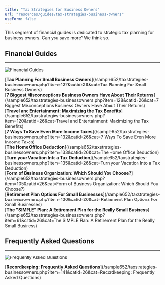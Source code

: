 ```yaml
---
title: "Tax Strategies for Business Owners"
url: "resources/guides/tax-strategies-business-owners"
useForm: false
---
```

  
This segment of financial guides is dedicated to strategic tax planning for business owners. Can you save more? We think so.  
  

Financial Guides
----------------

  

* * *

![Financial Guides](/images/galleries/fg-icons/icon-fg.png)

[**Tax Planning For Small Business Owners**](/sample652/taxstrategies-businessowners.php?item=127&catid=26&cat=Tax Planning For Small Business Owners)  
[**7 Biggest Misconceptions Business Owners Have About Their Returns**](/sample652/taxstrategies-businessowners.php?item=128&catid=26&cat=7 Biggest Misconceptions Business Owners Have About Their Returns)  
[**Travel and Entertainment: Maximizing the Tax Benefits**](/sample652/taxstrategies-businessowners.php?item=120&catid=26&cat=Travel and Entertainment: Maximizing the Tax Benefits)  
[**7 Ways To Save Even More Income Taxes**](/sample652/taxstrategies-businessowners.php?item=132&catid=26&cat=7 Ways To Save Even More Income Taxes)  
[**The Home Office Deduction**](/sample652/taxstrategies-businessowners.php?item=133&catid=26&cat=The Home Office Deduction)  
[**Turn your Vacation Into a Tax Deduction**](/sample652/taxstrategies-businessowners.php?item=135&catid=26&cat=Turn your Vacation Into a Tax Deduction)  
[**Form of Business Organization: Which Should You Choose?**](/sample652/taxstrategies-businessowners.php?item=105&catid=26&cat=Form of Business Organization: Which Should You Choose?)  
[**Retirement Plan Options For Small Businesses**](/sample652/taxstrategies-businessowners.php?item=136&catid=26&cat=Retirement Plan Options For Small Businesses)  
[**The "SIMPLE" Plan: A Retirement Plan for the Really Small Business**](/sample652/taxstrategies-businessowners.php?item=61&catid=26&cat=The SIMPLE Plan: A Retirement Plan for the Really Small Business)  

  
  

Frequently Asked Questions
--------------------------

  

* * *

![Frequently Asked Questions](/images/galleries/fg-icons/icon-faq.png)

[**Recordkeeping: Frequently Asked Questions**](/sample652/taxstrategies-businessowners.php?item=141&catid=26&cat=Recordkeeping: Frequently Asked Questions)  


